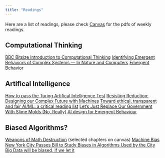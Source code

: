```yaml
---
title: "Readings"
---
```


Here are a list of readings, please check [Canvas](https://cas.columbia.edu/cas/login?service=https%3A%2F%2Fcourseworks.columbia.edu%2Fsakai-login-tool%2Fcontainer) for the pdfs of weekly readings.

## Computational Thinking

[BBC Bitsize Introduction to Computational Thinking](https://www.bbc.co.uk/education/guides/zp92mp3/revision)
[Identifying Emergent Behaviors of Complex Systems — In Nature and Computers](https://thenewstack.io/identifying-emergent-behaviors-complex-systems-nature-computers/)
[Emergent Behavior](http://wiki.c2.com/?EmergentBehavior)

## Artifical Intelligence

[How to pass the Turing Artifical Intelligence Test](https://www.wired.com/2012/06/pass-turing-ai-test/)
[Resisting Reduction: Designing our Complex Future with Machines](https://pubpub.ito.com/pub/resisting-reduction)
[Toward ethical, transparent and fair AI/ML: a critical reading list](https://medium.com/@eirinimalliaraki/toward-ethical-transparent-and-fair-ai-ml-a-critical-reading-list-d950e70a70ea)
[Let’s Just Replace Our Government With Slime Molds (No, Really)](https://www.fastcompany.com/40536092/lets-just-replace-our-government-with-slime-molds-no-really)
[AI design for Emergent Behaviour](https://www.gamasutra.com/blogs/MikeDiskett/20130720/196675/AI_design_for_Emergent_Behaviour.php)


## Biased Algorithms?

[Weapons of Math Destruction](https://weaponsofmathdestructionbook.com/) (selected chapters on canvas)
[Machine Bias](https://www.propublica.org/article/machine-bias-risk-assessments-in-criminal-sentencing)
[New York City Passes Bill to Study Biases in Algorithms Used by the City](https://motherboard.vice.com/en_us/article/xw4xdw/new-york-city-algorithmic-bias-bill-law)
[Big Data will be biased, if we let it](https://towardsdatascience.com/bias-in-big-data-for-the-non-tech-90fc53729025)